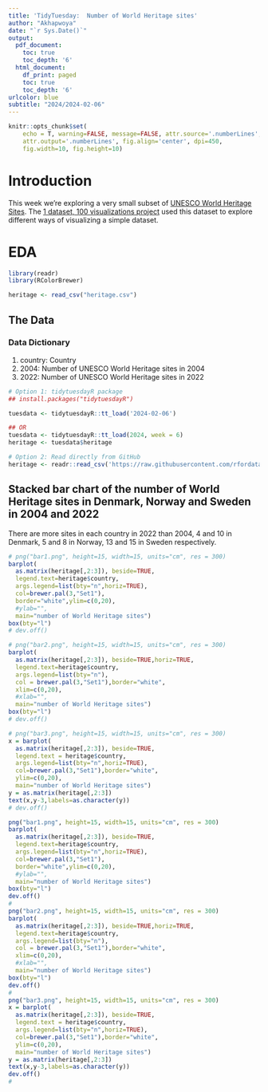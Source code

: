 ```yaml
---
title: 'TidyTuesday:  Number of World Heritage sites'
author: "Akhapwoya"
date: "`r Sys.Date()`"
output:
  pdf_document:
    toc: true
    toc_depth: '6'
  html_document:
    df_print: paged
    toc: true
    toc_depth: '6'
urlcolor: blue
subtitle: "2024/2024-02-06"
---
```


\newpage

```r
knitr::opts_chunk$set(
    echo = T, warning=FALSE, message=FALSE, attr.source='.numberLines', 
    attr.output='.numberLines', fig.align='center', dpi=450, 
    fig.width=10, fig.height=10)
```

# Introduction

This week we're exploring a very small subset of [UNESCO World Heritage Sites](https://whc.unesco.org/en/list). 
The [1 dataset, 100 visualizations project](https://100.datavizproject.com/) used this dataset to explore different ways of visualizing a simple dataset.

# EDA

```r
library(readr)
library(RColorBrewer)
```


```r
heritage <- read_csv("heritage.csv")
```

## The Data

### Data Dictionary

1. country: Country
2. 2004: Number of UNESCO World Heritage sites in 2004
3. 2022: Number of UNESCO World Heritage sites in 2022

```r
# Option 1: tidytuesdayR package 
## install.packages("tidytuesdayR")

tuesdata <- tidytuesdayR::tt_load('2024-02-06')
```


```r
## OR
tuesdata <- tidytuesdayR::tt_load(2024, week = 6)
heritage <- tuesdata$heritage
```


```r
# Option 2: Read directly from GitHub
heritage <- readr::read_csv('https://raw.githubusercontent.com/rfordatascience/tidytuesday/master/data/2024/2024-02-06/heritage.csv')
```


\newpage
## Stacked bar chart of the number of World Heritage sites in Denmark, Norway and Sweden in 2004 and 2022

There are more sites in each country in 2022 than 2004, 4 and 10 in Denmark, 5 and 8 in Norway, 13 and 15 in Sweden respectively.

```r
# png("bar1.png", height=15, width=15, units="cm", res = 300)
barplot(
  as.matrix(heritage[,2:3]), beside=TRUE,
  legend.text=heritage$country,
  args.legend=list(bty="n",horiz=TRUE),
  col=brewer.pal(3,"Set1"),
  border="white",ylim=c(0,20),
  #ylab="",
  main="number of World Heritage sites")
box(bty="l")
# dev.off()
```


```r
# png("bar2.png", height=15, width=15, units="cm", res = 300)
barplot(
  as.matrix(heritage[,2:3]), beside=TRUE,horiz=TRUE,
  legend.text=heritage$country, 
  args.legend=list(bty="n"),
  col = brewer.pal(3,"Set1"),border="white",
  xlim=c(0,20), 
  #xlab="",
  main="number of World Heritage sites")
box(bty="l")
# dev.off()
```


```r
# png("bar3.png", height=15, width=15, units="cm", res = 300)
x = barplot(
  as.matrix(heritage[,2:3]), beside=TRUE,
  legend.text = heritage$country, 
  args.legend=list(bty="n",horiz=TRUE),
  col=brewer.pal(3,"Set1"),border="white",
  ylim=c(0,20),
  main="number of World Heritage sites")
y = as.matrix(heritage[,2:3])
text(x,y-3,labels=as.character(y))
# dev.off()
```


```r
png("bar1.png", height=15, width=15, units="cm", res = 300)
barplot(
  as.matrix(heritage[,2:3]), beside=TRUE,
  legend.text=heritage$country,
  args.legend=list(bty="n",horiz=TRUE),
  col=brewer.pal(3,"Set1"),
  border="white",ylim=c(0,20),
  #ylab="",
  main="number of World Heritage sites")
box(bty="l")
dev.off()
#
png("bar2.png", height=15, width=15, units="cm", res = 300)
barplot(
  as.matrix(heritage[,2:3]), beside=TRUE,horiz=TRUE,
  legend.text=heritage$country, 
  args.legend=list(bty="n"),
  col = brewer.pal(3,"Set1"),border="white",
  xlim=c(0,20), 
  #xlab="",
  main="number of World Heritage sites")
box(bty="l")
dev.off()
#
png("bar3.png", height=15, width=15, units="cm", res = 300)
x = barplot(
  as.matrix(heritage[,2:3]), beside=TRUE,
  legend.text = heritage$country, 
  args.legend=list(bty="n",horiz=TRUE),
  col=brewer.pal(3,"Set1"),border="white",
  ylim=c(0,20),
  main="number of World Heritage sites")
y = as.matrix(heritage[,2:3])
text(x,y-3,labels=as.character(y))
dev.off()
#
```

